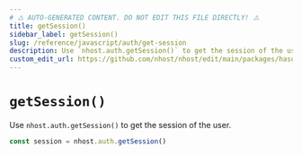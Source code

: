 ```yaml
---
# ⚠️ AUTO-GENERATED CONTENT. DO NOT EDIT THIS FILE DIRECTLY! ⚠️
title: getSession()
sidebar_label: getSession()
slug: /reference/javascript/auth/get-session
description: Use `nhost.auth.getSession()` to get the session of the user.
custom_edit_url: https://github.com/nhost/nhost/edit/main/packages/hasura-auth-js/src/hasura-auth-client.ts#L626
---
```


# `getSession()`

Use `nhost.auth.getSession()` to get the session of the user.

```ts
const session = nhost.auth.getSession()
```
